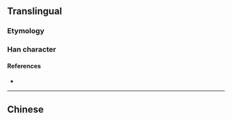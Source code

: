 {{character info/new}}
{{also|揀}}
==Translingual==

===Etymology===
{{Han simp|揀|f=柬|t=𫠣}}

===Han character===
{{Han char|rn=64|rad=手|as=05|sn=8|four=|canj=QKVC|ids=⿰扌𫠣}}

====References====
* {{Han ref|kx=0427.161|hdz=31851.010|uh=62E3}}

----

==Chinese==
{{zh-see|揀}}